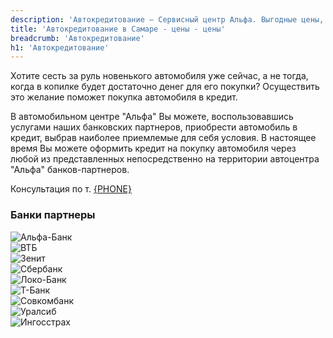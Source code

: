 ```yaml
---
description: 'Автокредитование — Сервисный центр Альфа. Выгодные цены, высокое качество работы, официальный автоцентр General Motors в Самаре.'
title: 'Автокредитование в Самаре - цены - цены'
breadcrumb: 'Автокредитование'
h1: 'Автокредитование'
---
```



<p>
   Хотите сесть за руль новенького автомобиля уже сейчас, а не тогда, когда в копилке будет достаточно денег для его покупки? Осуществить это желание поможет покупка автомобиля в кредит.
</p>
<p>
   В автомобильном центре "Альфа" Вы можете, воспользовавшись услугами наших банковских партнеров, приобрести автомобиль в кредит, выбрав наиболее приемлемые для себя условия. В настоящее время Вы можете оформить кредит на покупку автомобиля через любой из представленных непосредственно на территории автоцентра "Альфа" банков-партнеров.
</p>
<p>
   Консультация по т. <a href={`tel:${phoneFormat(PHONE)}`}>{PHONE}</a>
</p>
<h3 class="font-bold !text-2xl mt-12 !mb-12 text-center">Банки партнеры</h3>
<div class="flex flex-wrap gap-4 justify-center md:jusify-start">
   <div class="border-2 rounded-xl border-gray-100 w-[45%] sm:w-[200px] h-[150px] p-3 flex items-center justify-center"><img src="/img/banks_brands/alfa-logo.svg" alt="Альфа-Банк" /></div>
   <div class="border-2 rounded-xl border-gray-100 w-[45%] sm:w-[200px] h-[150px] p-3 flex items-center justify-center"><img src="/img/banks_brands/vtb-logo.svg" alt="ВТБ" /></div>
   <div class="border-2 rounded-xl border-gray-100 w-[45%] sm:w-[200px] h-[150px] p-3 flex items-center justify-center"><img src="/img/banks_brands/zenit-logo.svg" alt="Зенит" /></div>
   <div class="border-2 rounded-xl border-gray-100 w-[45%] sm:w-[200px] h-[150px] p-3 flex items-center justify-center"><img src="/img/banks_brands/sber-logo.svg" alt="Сбербанк" /></div>
   <div class="border-2 rounded-xl border-gray-100 w-[45%] sm:w-[200px] h-[150px] p-3 flex items-center justify-center"><img src="/img/banks_brands/loco-logo.svg" alt="Локо-Банк" /></div>
   <div class="border-2 rounded-xl border-gray-100 w-[45%] sm:w-[200px] h-[150px] p-3 flex items-center justify-center"><img src="/img/banks_brands/t-bank-logo.svg" alt="Т-Банк" /></div>
   <div class="border-2 rounded-xl border-gray-100 w-[45%] sm:w-[200px] h-[150px] p-3 flex items-center justify-center"><img src="/img/banks_brands/sovkombank-logo.svg" alt="Совкомбанк" /></div>
   <div class="border-2 rounded-xl border-gray-100 w-[45%] sm:w-[200px] h-[150px] p-3 flex items-center justify-center"><img src="/img/banks_brands/uralsib-logo.svg" alt="Уралсиб" /></div>
   <div class="border-2 rounded-xl border-gray-100 w-[45%] sm:w-[200px] h-[150px] p-3 flex items-center justify-center"><img src="/img/banks_brands/ingosstrakh-logo.svg" alt="Ингосстрах" /></div>
</div>
